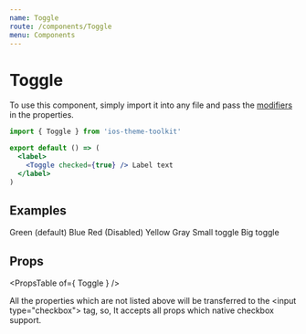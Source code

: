 ```yaml
---
name: Toggle
route: /components/Toggle
menu: Components
---
```



# Toggle

To use this component, simply import it into any file and pass the [modifiers](#/#props) in the properties.

```jsx
import { Toggle } from 'ios-theme-toolkit'

export default () => (
  <label>
    <Toggle checked={true} /> Label text
  </label>
)
```

## Examples

<Playground>
  <label>
    Green (default)
    <Toggle defaultChecked name="toggle-demo" value="wifi" />
  </label>

  <label>
    Blue
    <Toggle color="blue" name="toggle-demo" value="gps" defaultChecked={true} />
  </label>

  <label>
    Red (Disabled)
    <Toggle color="red" name="toggle-demo" value="bluetooth" defaultChecked={true} disabled />
  </label>

  <label>
    Yellow
    <Toggle color="yellow" name="toggle-demo" value="sync" defaultChecked={false} />
  </label>

  <label>
    Gray
    <Toggle color="gray" name="toggle-demo" value="battery" defaultChecked={true} />
  </label>

  <label>
    Small toggle
    <Toggle size="small" name="toggle-demo" value="small" defaultChecked />
  </label>

  <label>
    Big toggle
    <Toggle size="big" name="toggle-demo" value="small" defaultChecked />
  </label>

  <style>{".react-live-preview label { display: block; padding: 6px 0; } .react-live-preview .toggle__icon { margin-right: 6px !important; }"}</style>
</Playground>

## Props

<PropsTable of={ Toggle } />

All the properties which are not listed above will be transferred to the \<input type="checkbox"\> tag, so, It accepts all props which native checkbox support.
